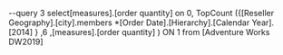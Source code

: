 --query 3select[measures].[order quantity] on 0,
TopCount
({[Reseller Geography].[city].members *[Order Date].[Hierarchy].[Calendar Year].[2014]
 }
 ,6
 ,[measures].[order quantity]
 ) ON 1
from [Adventure Works DW2019]